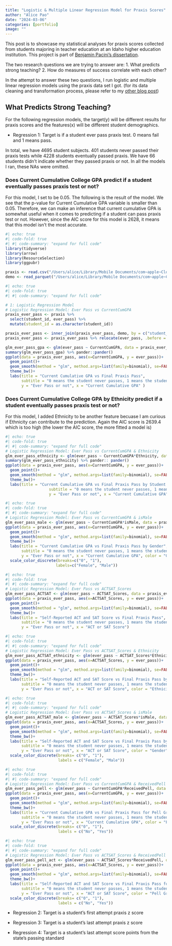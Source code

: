 ```yaml
---
title: "Logistic & Multiple Linear Regression Model for Praxis Scores"
author: "Alice Pao"
date: "2024-03-06"
categories: [portfolio]
image: ""
---
```


This post is to showcase my statistical analyses for praxis scores collected from students majoring in teacher education at an Idaho higher education institution. This project is part of [Benjamin Pacini's dissertation](https://sites.google.com/view/benjamin-pacini/dissertation/methodology). 

The two research questions we are trying to answer are: 
1. What predicts strong teaching? 
2. How do measures of success correlate with each other? 

In the attempt to answer these two questions, I run logistic and multiple linear regression models using the praxis data set I got. (for its data cleaning and transformation process, please refer to my [other blog post]())

## What Predicts Strong Teaching? 

For the following regression models, the target(y) will be different results for praxis scores and the features(x) will be different student demographics. 

* Regression 1: Target is if a student ever pass praxis test. 0 means fail and 1 means pass. 

In total, we have 4695 student subjects. 401 students never passed their praxis tests while 4228 students eventually passed praxis. We have 66 students didn't indicate whether they passed praxis or not. In all the models I ran, these NAs were omitted. 

### Does Current Cumulative College GPA predict if a student eventually passes praxis test or not? 
For this model, I set \alpha to be 0.05. The following is the result of the model. We see that the p-value for Current Cumulative GPA variable is smaller than 0.05. Therefore, we can make an inference that current cumulative GPA is somewhat useful when it comes to predicting if a student can pass praxis test or not. However, since the AIC score for this model is 2628, it means that this model isn't the most accurate.
```r
#| echo: true
#| code-fold: true
#| #| code-summary: "expand for full code"
library(tidyverse)
library(arrow)
library(ResourceSelection)
library(ggpubr)

praxis <- read.csv("/Users/alice/Library/Mobile Documents/com~apple~CloudDocs/Portfolio/Data Science Blog/blog/posts/regression_model/final_praxis.csv", header = TRUE, stringsAsFactors = TRUE)
demo <- read_parquet("/Users/alice/Library/Mobile Documents/com~apple~CloudDocs/Portfolio/Data Science Blog/blog/posts/regression_model/All_teacher_info.parquet")
```

```r
#| echo: true
#| code-fold: true
#| #| code-summary: "expand for full code"

# 1: Logistic Regression Model 
# Logistic Regression Model: Ever Pass vs CurrentCumGPA
praxis_ever_pass <- praxis %>% 
  select(student_id, ever_pass) %>% 
  mutate(student_id = as.character(student_id))

praxis_ever_pass <- inner_join(praxis_ever_pass, demo, by = c("student_id" = "StudentID"))
praxis_ever_pass <- praxis_ever_pass %>% relocate(ever_pass, .before = "student_id") %>% unique()

glm_ever_pass_gpa <- glm(ever_pass ~ CurrentCumGPA, data = praxis_ever_pass, family = binomial)
summary(glm_ever_pass_gpa) %>% pander::pander()
ggplot(data = praxis_ever_pass, aes(x=CurrentCumGPA, y = ever_pass))+
  geom_point()+
  geom_smooth(method = "glm", method.args=list(family=binomial), se=FALSE)+
  theme_bw()+
  labs(title = "Current Cumulative GPA vs Final Praxis Pass", 
       subtitle = "0 means the student never passes, 1 means the student passes", 
       y = "Ever Pass or not", x = "Current Cumulative GPA" )
```

### Does Current Cumulative College GPA by Ethnicity predict if a student eventually passes praxis test or not? 
For this model, I added Ethnicity to be another feature becuase I am curious if Ethnicity can contribute to the prediction. Again the AIC score is 2639.4 which is too high (the lower the AIC score, the more fitted a model is)
```r
#| echo: true
#| code-fold: true
#| #| code-summary: "expand for full code"
# Logistic Regression Model: Ever Pass vs CurrentCumGPA & Ethnicity
glm_ever_pass_ethnicity <- glm(ever_pass ~ CurrentCumGPA*Ethnicity, data = praxis_ever_pass, family = binomial)
summary(glm_ever_pass_ethnicity) %>% pander:: pander()
ggplot(data = praxis_ever_pass, aes(x=CurrentCumGPA, y = ever_pass))+
  geom_point()+
  geom_smooth(method = "glm", method.args=list(family=binomial), se=FALSE, aes(color =Ethnicity))+
  theme_bw()+
  labs(title = "Current Cumulative GPA vs Final Praxis Pass by Student's Ethnicity", 
                   subtitle = "0 means the student never passes, 1 means the student passes", 
                   y = "Ever Pass or not", x = "Current Cumulative GPA" )
```


```r
#| echo: true
#| code-fold: true
#| #| code-summary: "expand for full code"
# Logistic Regression Model: Ever Pass vs CurrentCumGPA & isMale
glm_ever_pass_male <- glm(ever_pass ~ CurrentCumGPA*isMale, data = praxis_ever_pass, family = binomial)
ggplot(data = praxis_ever_pass, aes(x=CurrentCumGPA, y = ever_pass))+
  geom_point()+
  geom_smooth(method = "glm", method.args=list(family=binomial), se=FALSE, aes(color =as.factor(isMale)))+
  theme_bw()+
  labs(title = "Current Cumulative GPA vs Final Praxis Pass by Gender", 
       subtitle = "0 means the student never passes, 1 means the student passes", 
       y = "Ever Pass or not", x = "Current Cumulative GPA", color = "Gender")+
  scale_color_discrete(breaks=c("0", "1"),
                      labels=c("Female", "Male"))
```
```r
#| echo: true
#| code-fold: true
#| #| code-summary: "expand for full code"
# Logistic Regression Model: Ever Pass vs ACTSAT_Scores
glm_ever_pass_ACTSAT <- glm(ever_pass ~ ACTSAT_Scores, data = praxis_ever_pass, family = binomial)
ggplot(data = praxis_ever_pass, aes(x=ACTSAT_Scores, y = ever_pass))+
  geom_point()+
  geom_smooth(method = "glm", method.args=list(family=binomial), se=FALSE)+
  theme_bw()+
  labs(title = "Self-Reported ACT and SAT Score vs Final Praxis Pass", 
       subtitle = "0 means the student never passes, 1 means the student passes", 
       y = "Ever Pass or not", x = "ACT or SAT Score")
```

```r
#| echo: true
#| code-fold: true
#| #| code-summary: "expand for full code"
# Logistic Regression Model: Ever Pass vs ACTSAT_Scores & Ethnicity
glm_ever_pass_ACTSAT_ethnicity <- glm(ever_pass ~ ACTSAT_Scores*Ethnicity, data = praxis_ever_pass, family = binomial)
ggplot(data = praxis_ever_pass, aes(x=ACTSAT_Scores, y = ever_pass))+
  geom_point()+
  geom_smooth(method = "glm", method.args=list(family=binomial), se=FALSE, aes(color = Ethnicity))+
  theme_bw()+
  labs(title = "Self-Reported ACT and SAT Score vs Final Praxis Pass by Ethnicity", 
       subtitle = "0 means the student never passes, 1 means the student passes", 
       y = "Ever Pass or not", x = "ACT or SAT Score", color = "Ethnicity")
```

```r
#| echo: true
#| code-fold: true
#| #| code-summary: "expand for full code"
# Logistic Regression Model: Ever Pass vs ACTSAT_Scores & isMale
glm_ever_pass_ACTSAT_male <- glm(ever_pass ~ ACTSAT_Scores*isMale, data = praxis_ever_pass, family = binomial)
ggplot(data = praxis_ever_pass, aes(x=ACTSAT_Scores, y = ever_pass))+
  geom_point()+
  geom_smooth(method = "glm", method.args=list(family=binomial), se=FALSE, aes(color = as.factor(isMale)))+
  theme_bw()+
  labs(title = "Self-Reported ACT and SAT Score vs Final Praxis Pass by Gender", 
       subtitle = "0 means the student never passes, 1 means the student passes", 
       y = "Ever Pass or not", x = "ACT or SAT Score", color = "Gender")+
  scale_color_discrete(breaks= c("0", "1"), 
                       labels = c("Female", "Male"))
```

```r
#| echo: true
#| code-fold: true
#| #| code-summary: "expand for full code"
# Logistic Regression Model: Ever Pass vs CurrentCumGPA & ReceivedPell
glm_ever_pass_pell <- glm(ever_pass ~ CurrentCumGPA*ReceivedPell, data = praxis_ever_pass, family = binomial)
ggplot(data = praxis_ever_pass, aes(x=CurrentCumGPA, y = ever_pass))+
  geom_point()+
  geom_smooth(method = "glm", method.args=list(family=binomial), se=FALSE, aes(color = as.factor(ReceivedPell)))+
  theme_bw()+
  labs(title = "Current Cumulative GPA vs Final Praxis Pass for Pell Grant Receivers", 
       subtitle = "0 means the student never passes, 1 means the student passes", 
       y = "Ever Pass or not", x = "Current Cumulative GPA", color = "Pell Grant Receiver or not")+
  scale_color_discrete(breaks= c("0", "1"), 
                       labels = c("No", "Yes"))
```

```r
#| echo: true
#| code-fold: true
#| #| code-summary: "expand for full code"
# Logistic Regression Model: Ever Pass vs ACTSAT_Scores & ReceivedPell
glm_ever_pass_pell_act <- glm(ever_pass ~ ACTSAT_Scores*ReceivedPell, data = praxis_ever_pass, family = binomial)
ggplot(data = praxis_ever_pass, aes(x=ACTSAT_Scores, y = ever_pass))+
  geom_point()+
  geom_smooth(method = "glm", method.args=list(family=binomial), se=FALSE, aes(color = as.factor(ReceivedPell)))+
  theme_bw()+
  labs(title = "Self-Reported ACT and SAT Score vs Final Praxis Pass for Pell Grant Receipients", 
       subtitle = "0 means the student never passes, 1 means the student passes", 
       y = "Ever Pass or not", x = "ACT or SAT Score", color = "Pell Grant Receiver or not")+
  scale_color_discrete(breaks= c("0", "1"), 
                       labels = c("No", "Yes"))
```


* Regression 2: Target is a student's first attempt praxis z score


* Regression 3: Target is a student's last attempt praxis z score


* Regression 4: Target is a student's last attempt score points from the state's passing standard